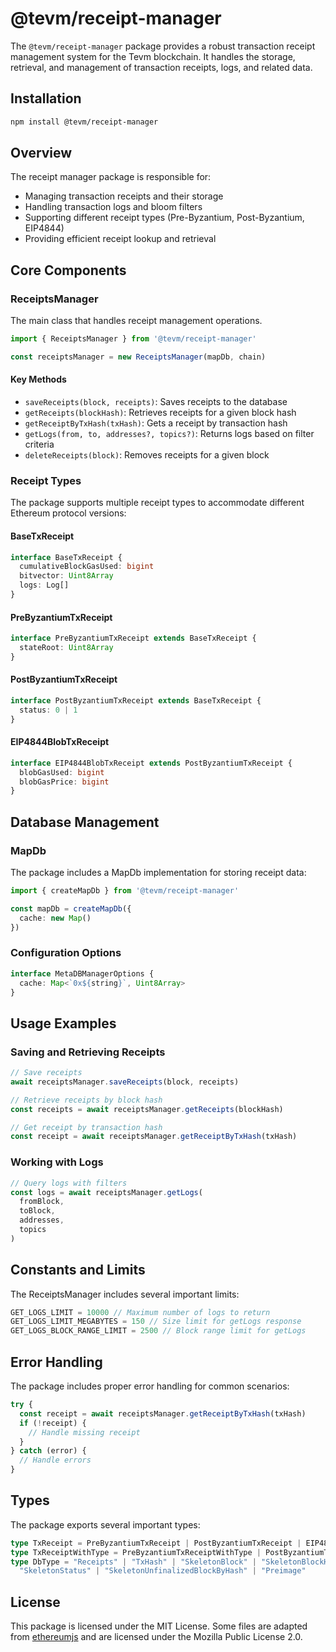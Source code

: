 # @tevm/receipt-manager

The `@tevm/receipt-manager` package provides a robust transaction receipt management system for the Tevm blockchain. It handles the storage, retrieval, and management of transaction receipts, logs, and related data.

## Installation

```bash
npm install @tevm/receipt-manager
```

## Overview

The receipt manager package is responsible for:
- Managing transaction receipts and their storage
- Handling transaction logs and bloom filters
- Supporting different receipt types (Pre-Byzantium, Post-Byzantium, EIP4844)
- Providing efficient receipt lookup and retrieval

## Core Components

### ReceiptsManager

The main class that handles receipt management operations.

```typescript
import { ReceiptsManager } from '@tevm/receipt-manager'

const receiptsManager = new ReceiptsManager(mapDb, chain)
```

#### Key Methods

- `saveReceipts(block, receipts)`: Saves receipts to the database
- `getReceipts(blockHash)`: Retrieves receipts for a given block hash
- `getReceiptByTxHash(txHash)`: Gets a receipt by transaction hash
- `getLogs(from, to, addresses?, topics?)`: Returns logs based on filter criteria
- `deleteReceipts(block)`: Removes receipts for a given block

### Receipt Types

The package supports multiple receipt types to accommodate different Ethereum protocol versions:

#### BaseTxReceipt
```typescript
interface BaseTxReceipt {
  cumulativeBlockGasUsed: bigint
  bitvector: Uint8Array
  logs: Log[]
}
```

#### PreByzantiumTxReceipt
```typescript
interface PreByzantiumTxReceipt extends BaseTxReceipt {
  stateRoot: Uint8Array
}
```

#### PostByzantiumTxReceipt
```typescript
interface PostByzantiumTxReceipt extends BaseTxReceipt {
  status: 0 | 1
}
```

#### EIP4844BlobTxReceipt
```typescript
interface EIP4844BlobTxReceipt extends PostByzantiumTxReceipt {
  blobGasUsed: bigint
  blobGasPrice: bigint
}
```

## Database Management

### MapDb

The package includes a MapDb implementation for storing receipt data:

```typescript
import { createMapDb } from '@tevm/receipt-manager'

const mapDb = createMapDb({
  cache: new Map()
})
```

### Configuration Options

```typescript
interface MetaDBManagerOptions {
  cache: Map<`0x${string}`, Uint8Array>
}
```

## Usage Examples

### Saving and Retrieving Receipts

```typescript
// Save receipts
await receiptsManager.saveReceipts(block, receipts)

// Retrieve receipts by block hash
const receipts = await receiptsManager.getReceipts(blockHash)

// Get receipt by transaction hash
const receipt = await receiptsManager.getReceiptByTxHash(txHash)
```

### Working with Logs

```typescript
// Query logs with filters
const logs = await receiptsManager.getLogs(
  fromBlock,
  toBlock,
  addresses,
  topics
)
```

## Constants and Limits

The ReceiptsManager includes several important limits:

```typescript
GET_LOGS_LIMIT = 10000 // Maximum number of logs to return
GET_LOGS_LIMIT_MEGABYTES = 150 // Size limit for getLogs response
GET_LOGS_BLOCK_RANGE_LIMIT = 2500 // Block range limit for getLogs
```

## Error Handling

The package includes proper error handling for common scenarios:

```typescript
try {
  const receipt = await receiptsManager.getReceiptByTxHash(txHash)
  if (!receipt) {
    // Handle missing receipt
  }
} catch (error) {
  // Handle errors
}
```

## Types

The package exports several important types:

```typescript
type TxReceipt = PreByzantiumTxReceipt | PostByzantiumTxReceipt | EIP4844BlobTxReceipt
type TxReceiptWithType = PreByzantiumTxReceiptWithType | PostByzantiumTxReceiptWithType
type DbType = "Receipts" | "TxHash" | "SkeletonBlock" | "SkeletonBlockHashToNumber" |
  "SkeletonStatus" | "SkeletonUnfinalizedBlockByHash" | "Preimage"
```

## License

This package is licensed under the MIT License. Some files are adapted from [ethereumjs](https://github.com/ethereumjs/ethereumjs-monorepo) and are licensed under the Mozilla Public License 2.0.
